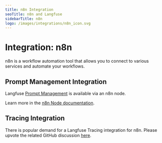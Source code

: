 ```yaml
---
title: n8n Integration
seoTitle: n8n and Langfuse
sidebarTitle: n8n
logo: /images/integrations/n8n_icon.svg
---
```


# Integration: n8n

n8n is a workflow automation tool that allows you to connect to various services and automate your workflows.

## Prompt Management Integration

Langfuse [Prompt Management](/docs/prompts/get-started) is available via an n8n node.

Learn more in the [n8n Node documentation](/docs/prompts/n8n-node).

## Tracing Integration

There is popular demand for a Langfuse Tracing integration for n8n. Please upvote the related GitHub discussion [here](https://github.com/orgs/langfuse/discussions/4397).
